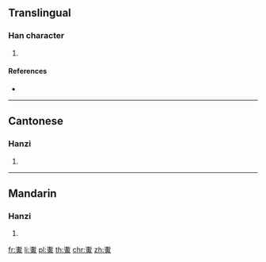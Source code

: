 {{character info/new}}
==Translingual==

===Han character===
{{Han char|rn=194|rad=鬼|as=14|sn=24|four=32413|canj=ELHUI}}

# {{defn|Han|sort=鬼14}}

====References====
* {{Han ref|kx=1463.240|dkj=45942|hdz=74438.110|uh=9B59|ud=39769|bh=F8D5|bd=63701}}

----

==Cantonese==

===Hanzi===
{{yue-hanzi|jyut=|y=jim6}}

# {{defn|lang=yue|sort=鬼14}}

----

==Mandarin==

===Hanzi===
{{cmn-hanzi|pin=[[zhǎn]] ([[zhan3]])|wg=chan<sup>3</sup>}}

# {{defn|lang=cmn|sort=鬼14}}

[[fr:魙]]
[[li:魙]]
[[pl:魙]]
[[th:魙]]
[[chr:魙]]
[[zh:魙]]